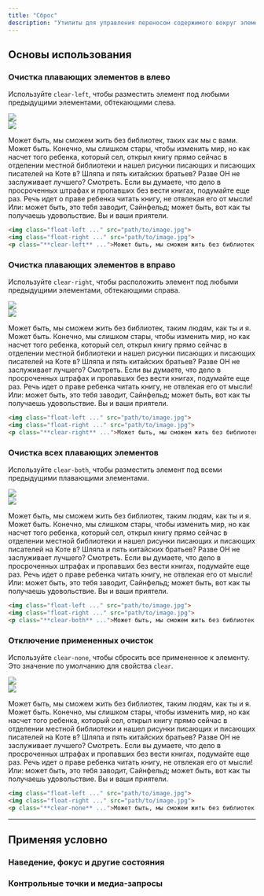 ```yaml
---
title: "Сброс"
description: "Утилиты для управления переносом содержимого вокруг элемента."
---
```




## Основы использования

### Очистка плавающих элементов в влево

Используйте `clear-left`, чтобы разместить элемент под любыми предыдущими элементами, обтекающими слева.

<Example resizable p="none">
  <div class="mx-4 bg-white shadow-xl p-8 text-gray-700 text-sm sm:text-base leading-6 sm:leading-7">
    <div class="float-left mb-4 rounded-xl overflow-hidden">
      <div class="relative aspect-w-1 aspect-h-1 sm:aspect-w-16 sm:aspect-h-9 w-24 sm:w-44">
        <img class="object-cover" src="https://images.unsplash.com/photo-1554629947-334ff61d85dc?ixid=MnwxMjA3fDB8MHxwaG90by1wYWdlfHx8fGVufDB8fHx8&ixlib=rb-1.2.1&auto=format&fit=crop&w=320&q=80" />
        <div class="absolute inset-0 ring-1 ring-inset ring-black/10 rounded-xl"></div>
      </div>
    </div>
    <div class="float-right ml-6 mb-4 rounded-xl overflow-hidden ">
      <div class="relative aspect-w-1 aspect-h-1 sm:aspect-w-16 sm:aspect-h-9 w-40 sm:w-64">
        <img class="object-cover" src="https://images.unsplash.com/photo-1554629947-334ff61d85dc?ixid=MnwxMjA3fDB8MHxwaG90by1wYWdlfHx8fGVufDB8fHx8&ixlib=rb-1.2.1&auto=format&fit=crop&w=320&q=80" />
        <div class="absolute inset-0 ring-1 ring-inset ring-black/10 rounded-xl"></div>
      </div>
    </div>
    <p class="clear-left text-justify">Может быть, мы сможем жить без библиотек, таких как мы с вами. Может быть. Конечно, мы слишком стары, чтобы изменить мир, но как насчет того ребенка, который сел, открыл книгу прямо сейчас в отделении местной библиотеки и нашел рисунки писающих и писающих писателей на Коте в? Шляпа и пять китайских братьев? Разве ОН не заслуживает лучшего? Смотреть. Если вы думаете, что дело в просроченных штрафах и пропавших без вести книгах, подумайте еще раз. Речь идет о праве ребенка читать книгу, не отвлекая его от мысли! Или: может быть, это тебя заводит, Сайнфельд; может быть, вот как ты получаешь удовольствие. Вы и ваши приятели.</p>
  </div>
</Example>

```html
<img class="float-left ..." src="path/to/image.jpg">
<img class="float-right ..." src="path/to/image.jpg">
<p class="**clear-left** ...">Может быть, мы сможем жить без библиотек...</p>
```

### Очистка плавающих элементов в вправо

Используйте `clear-right`, чтобы расположить элемент под любыми предыдущими элементами, обтекающими справа.

<Example resizable p="none">
  <div class="mx-4 bg-white shadow-xl p-8 text-gray-700 text-sm sm:text-base leading-6 sm:leading-7">
    <div class="float-left mr-6 mb-4 rounded-xl overflow-hidden">
      <div class="relative aspect-w-4 aspect-h-5 sm:aspect-w-16 sm:aspect-h-9 w-28 sm:w-64">
        <img class="object-cover" src="https://images.unsplash.com/photo-1554629947-334ff61d85dc?ixid=MnwxMjA3fDB8MHxwaG90by1wYWdlfHx8fGVufDB8fHx8&ixlib=rb-1.2.1&auto=format&fit=crop&w=320&q=80" />
        <div class="absolute inset-0 ring-1 ring-inset ring-black/10 rounded-xl"></div>
      </div>
    </div>
    <div class="float-right mb-4 rounded-xl overflow-hidden ">
      <div class="relative aspect-w-4 aspect-h-5 sm:aspect-w-16 sm:aspect-h-9 w-20 sm:w-44">
        <img class="object-cover" src="https://images.unsplash.com/photo-1554629947-334ff61d85dc?ixid=MnwxMjA3fDB8MHxwaG90by1wYWdlfHx8fGVufDB8fHx8&ixlib=rb-1.2.1&auto=format&fit=crop&w=320&q=80" />
        <div class="absolute inset-0 ring-1 ring-inset ring-black/10 rounded-xl"></div>
      </div>
    </div>
    <p class="clear-right text-justify">Может быть, мы сможем жить без библиотек, таким людям, как ты и я. Может быть. Конечно, мы слишком стары, чтобы изменить мир, но как насчет того ребенка, который сел, открыл книгу прямо сейчас в отделении местной библиотеки и нашел рисунки писающих и писающих писателей на Коте в? Шляпа и пять китайских братьев? Разве ОН не заслуживает лучшего? Смотреть. Если вы думаете, что дело в просроченных штрафах и пропавших без вести книгах, подумайте еще раз. Речь идет о праве ребенка читать книгу, не отвлекая его от мысли! Или: может быть, это тебя заводит, Сайнфельд; может быть, вот как ты получаешь удовольствие. Вы и ваши приятели.</p>
  </div>
</Example>

```html
<img class="float-left ..." src="path/to/image.jpg">
<img class="float-right ..." src="path/to/image.jpg">
<p class="**clear-right** ...">Может быть, мы сможем жить без библиотек...</p>
```

### Очистка всех плавающих элементов

Используйте `clear-both`, чтобы разместить элемент под всеми предыдущими плавающими элементами.

<Example resizable p="none">
  <div class="mx-4 bg-white shadow-xl p-8 text-gray-700 text-sm sm:text-base leading-6 sm:leading-7">
    <div class="float-left mb-4 rounded-xl overflow-hidden">
      <div class="relative aspect-w-16 aspect-h-9 w-44">
        <img class="object-cover" src="https://images.unsplash.com/photo-1554629947-334ff61d85dc?ixid=MnwxMjA3fDB8MHxwaG90by1wYWdlfHx8fGVufDB8fHx8&ixlib=rb-1.2.1&auto=format&fit=crop&w=320&q=80" />
        <div class="absolute inset-0 ring-1 ring-inset ring-black/10 rounded-xl"></div>
      </div>
    </div>
    <div class="float-right ml-6 mb-4 rounded-xl overflow-hidden ">
      <div class="relative aspect-w-16 aspect-h-9 w-64">
        <img class="object-cover" src="https://images.unsplash.com/photo-1554629947-334ff61d85dc?ixid=MnwxMjA3fDB8MHxwaG90by1wYWdlfHx8fGVufDB8fHx8&ixlib=rb-1.2.1&auto=format&fit=crop&w=320&q=80" />
        <div class="absolute inset-0 ring-1 ring-inset ring-black/10 rounded-xl"></div>
      </div>
    </div>
    <p class="clear-both text-justify">Может быть, мы сможем жить без библиотек, таким людям, как ты и я. Может быть. Конечно, мы слишком стары, чтобы изменить мир, но как насчет того ребенка, который сел, открыл книгу прямо сейчас в отделении местной библиотеки и нашел рисунки писающих и писающих писателей на Коте в? Шляпа и пять китайских братьев? Разве ОН не заслуживает лучшего? Смотреть. Если вы думаете, что дело в просроченных штрафах и пропавших без вести книгах, подумайте еще раз. Речь идет о праве ребенка читать книгу, не отвлекая его от мысли! Или: может быть, это тебя заводит, Сайнфельд; может быть, вот как ты получаешь удовольствие. Вы и ваши приятели.</p>
  </div>
</Example>

```html
<img class="float-left ..." src="path/to/image.jpg">
<img class="float-right ..." src="path/to/image.jpg">
<p class="**clear-both** ...">Может быть, мы сможем жить без библиотек...</p>
```

### Отключение примененных очисток

Используйте `clear-none`, чтобы сбросить все примененное к элементу. Это значение по умолчанию для свойства `clear`.

<Example resizable p="none">
  <div class="mx-4 bg-white shadow-xl p-8 text-gray-700">
    <div class="relative float-left mr-6 mb-4 rounded-xl overflow-hidden">
      <div class="relative aspect-w-16 aspect-h-9 w-44">
        <img class="h-24 object-cover" src="https://images.unsplash.com/photo-1554629947-334ff61d85dc?ixid=MnwxMjA3fDB8MHxwaG90by1wYWdlfHx8fGVufDB8fHx8&ixlib=rb-1.2.1&auto=format&fit=crop&w=320&q=80" />
        <div class="absolute inset-0 ring-1 ring-inset ring-black/10 rounded-xl"></div>
      </div>
    </div>
    <div class="relative float-right ml-6 mb-4 rounded-xl overflow-hidden">
      <div class="relative aspect-w-16 aspect-h-9 w-64">
        <img class="h-36 object-cover" src="https://images.unsplash.com/photo-1554629947-334ff61d85dc?ixid=MnwxMjA3fDB8MHxwaG90by1wYWdlfHx8fGVufDB8fHx8&ixlib=rb-1.2.1&auto=format&fit=crop&w=320&q=80" />
        <div class="absolute inset-0 ring-1 ring-inset ring-black/10 rounded-xl"></div>
      </div>
    </div>
    <p class="clear-none text-justify">Может быть, мы сможем жить без библиотек, таким людям, как ты и я. Может быть. Конечно, мы слишком стары, чтобы изменить мир, но как насчет того ребенка, который сел, открыл книгу прямо сейчас в отделении местной библиотеки и нашел рисунки писающих и писающих писателей на Коте в? Шляпа и пять китайских братьев? Разве ОН не заслуживает лучшего? Смотреть. Если вы думаете, что дело в просроченных штрафах и пропавших без вести книгах, подумайте еще раз. Речь идет о праве ребенка читать книгу, не отвлекая его от мысли! Или: может быть, это тебя заводит, Сайнфельд; может быть, вот как ты получаешь удовольствие. Вы и ваши приятели.</p>
  </div>
</Example>

```html
<img class="float-left ..." src="path/to/image.jpg">
<img class="float-right ..." src="path/to/image.jpg">
<p class="**clear-none** ...">Может быть, мы сможем жить без библиотек...</p>
```

---

## <Heading ignore>Применяя условно</Heading>

### <Heading ignore>Наведение, фокус и другие состояния</Heading>

<HoverFocusAndOtherStates defaultClass="clear-left" featuredClass="clear-none" element="p" />

### <Heading ignore>Контрольные точки и медиа-запросы</Heading>

<BreakpointsAndMediaQueries defaultClass="clear-left" featuredClass="clear-none" element="p" />

